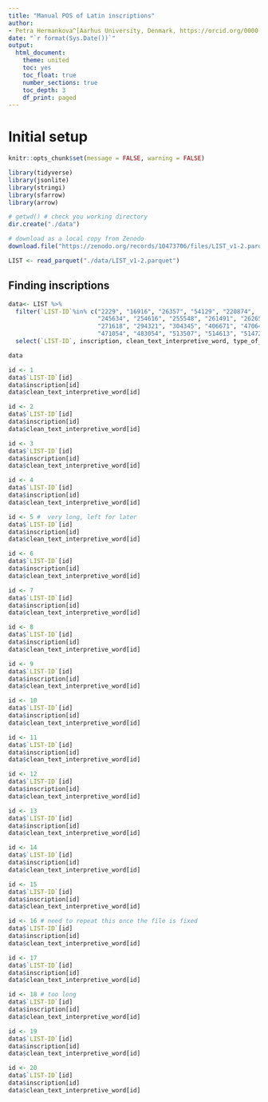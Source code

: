 ```yaml
---
title: "Manual POS of Latin inscriptions"
author: 
- Petra Hermankova^[Aarhus University, Denmark, https://orcid.org/0000-0002-6349-0540]
date: "`r format(Sys.Date())`"
output:
  html_document:
    theme: united
    toc: yes
    toc_float: true
    number_sections: true
    toc_depth: 3
    df_print: paged
---
```


# Initial setup

```r

knitr::opts_chunk$set(message = FALSE, warning = FALSE)

library(tidyverse)
library(jsonlite)
library(stringi)
library(sfarrow)
library(arrow)
```

```r
# getwd() # check you working directory
dir.create("./data")

# download as a local copy from Zenodo
download.file("https://zenodo.org/records/10473706/files/LIST_v1-2.parquet?download=1", "./data/LIST_v1-2.parquet")

```

```r
LIST <- read_parquet("./data/LIST_v1-2.parquet")
```

## Finding inscriptions

```r
data<- LIST %>% 
  filter(`LIST-ID`%in% c("2229", "16916", "26357", "54129", "220874", 
                         "245634", "254616", "255548", "261491", "262652",
                         "271618", "294321", "304345", "406671", "470643", 
                         "471054", "483054", "513507", "514613", "514722")) %>% 
  select(`LIST-ID`, inscription, clean_text_interpretive_word, type_of_inscription_auto, urban_context_city, Latitude, Longitude, not_before, not_after)
```

```r
data

```
```r
id <- 1
data$`LIST-ID`[id]
data$inscription[id]
data$clean_text_interpretive_word[id]
```

```r
id <- 2
data$`LIST-ID`[id]
data$inscription[id]
data$clean_text_interpretive_word[id]
```

```r
id <- 3
data$`LIST-ID`[id]
data$inscription[id]
data$clean_text_interpretive_word[id]
```


```r
id <- 4
data$`LIST-ID`[id]
data$inscription[id]
data$clean_text_interpretive_word[id]
```

```r
id <- 5 #  very long, left for later
data$`LIST-ID`[id]
data$inscription[id]
data$clean_text_interpretive_word[id]
```


```r
id <- 6 
data$`LIST-ID`[id]
data$inscription[id]
data$clean_text_interpretive_word[id]
```

```r
id <- 7
data$`LIST-ID`[id]
data$inscription[id]
data$clean_text_interpretive_word[id]
```

```r
id <- 8
data$`LIST-ID`[id]
data$inscription[id]
data$clean_text_interpretive_word[id]
```

```r
id <- 9
data$`LIST-ID`[id]
data$inscription[id]
data$clean_text_interpretive_word[id]
```

```r
id <- 10
data$`LIST-ID`[id]
data$inscription[id]
data$clean_text_interpretive_word[id]
```

```r
id <- 11
data$`LIST-ID`[id]
data$inscription[id]
data$clean_text_interpretive_word[id]
```

```r
id <- 12
data$`LIST-ID`[id]
data$inscription[id]
data$clean_text_interpretive_word[id]
```

```r
id <- 13
data$`LIST-ID`[id]
data$inscription[id]
data$clean_text_interpretive_word[id]
```

```r
id <- 14
data$`LIST-ID`[id]
data$inscription[id]
data$clean_text_interpretive_word[id]
```

```r
id <- 15
data$`LIST-ID`[id]
data$inscription[id]
data$clean_text_interpretive_word[id]
```

```r
id <- 16 # need to repeat this once the file is fixed
data$`LIST-ID`[id]
data$inscription[id]
data$clean_text_interpretive_word[id]
```
 
```r
id <- 17
data$`LIST-ID`[id]
data$inscription[id]
data$clean_text_interpretive_word[id]
```

```r
id <- 18 # too long
data$`LIST-ID`[id]
data$inscription[id]
data$clean_text_interpretive_word[id]
```

```r
id <- 19
data$`LIST-ID`[id]
data$inscription[id]
data$clean_text_interpretive_word[id]
```

```r
id <- 20
data$`LIST-ID`[id]
data$inscription[id]
data$clean_text_interpretive_word[id]
```